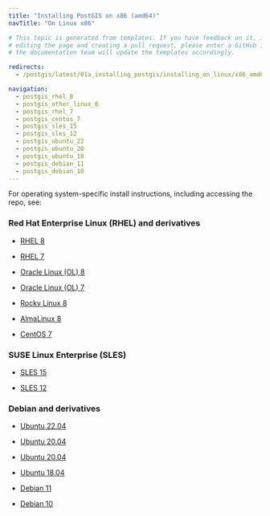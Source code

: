 ```yaml
---
title: "Installing PostGIS on x86 (amd64)"
navTitle: "On Linux x86"

# This topic is generated from templates. If you have feedback on it, instead of
# editing the page and creating a pull request, please enter a GitHub issue and
# the documentation team will update the templates accordingly.

redirects:
  - /postgis/latest/01a_installing_postgis/installing_on_linux/x86_amd64/

navigation:
  - postgis_rhel_8
  - postgis_other_linux_8
  - postgis_rhel_7
  - postgis_centos_7
  - postgis_sles_15
  - postgis_sles_12
  - postgis_ubuntu_22
  - postgis_ubuntu_20
  - postgis_ubuntu_18
  - postgis_debian_11
  - postgis_debian_10
---
```


For operating system-specific install instructions, including accessing the repo, see:

### Red Hat Enterprise Linux (RHEL) and derivatives

- [RHEL 8](postgis_rhel_8)

- [RHEL 7](postgis_rhel_7)

- [Oracle Linux (OL) 8](postgis_rhel_8)

- [Oracle Linux (OL) 7](postgis_rhel_7)

- [Rocky Linux 8](postgis_other_linux_8)

- [AlmaLinux 8](postgis_other_linux_8)

- [CentOS 7](postgis_centos_7)

### SUSE Linux Enterprise (SLES)

- [SLES 15](postgis_sles_15)

- [SLES 12](postgis_sles_12)

### Debian and derivatives

- [Ubuntu 22.04](postgis_ubuntu_22)

- [Ubuntu 20.04](postgis_ubuntu_20)

- [Ubuntu 20.04](postgis_ubuntu_20)

- [Ubuntu 18.04](postgis_ubuntu_18)

- [Debian 11](postgis_debian_11)

- [Debian 10](postgis_debian_10)
